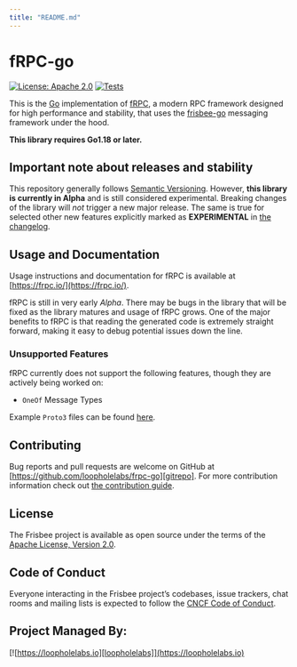 ```yaml
---
title: "README.md"
---
```


# fRPC-go

[![License: Apache 2.0](https://img.shields.io/badge/License-Apache%202.0-brightgreen.svg)](https://www.apache.org/licenses/LICENSE-2.0)
[![Tests](https://github.com/loopholelabs/frpc-go/actions/workflows/tests.yaml/badge.svg)](https://github.com/loopholelabs/frpc-go/actions/workflows/tests.yaml)

This is the [Go](http://golang.org) implementation of [fRPC](https://frpc.io), a modern RPC framework
designed for high performance and stability, that uses the [frisbee-go](https://github.com/loopholelabs/frisbee-go) messaging framework under the hood.

**This library requires Go1.18 or later.**

## Important note about releases and stability

This repository generally follows [Semantic Versioning](https://semver.org/). However, **this library is currently in
Alpha** and is still considered experimental. Breaking changes of the library will _not_ trigger a new major release. The
same is true for selected other new features explicitly marked as
**EXPERIMENTAL** in [the changelog](/CHANGELOG.md).

## Usage and Documentation

Usage instructions and documentation for fRPC is available at [https://frpc.io/](https://frpc.io/).

fRPC is still in very early _Alpha_. There may be bugs in the library that will be fixed
as the library matures and usage of fRPC grows. One of the major benefits to fRPC is that reading the generated code
is extremely straight forward, making it easy to debug potential issues down the line.

### Unsupported Features

fRPC currently does not support the following features, though they are actively being worked on:

- `OneOf` Message Types

Example `Proto3` files can be found [here](/examples).

## Contributing

Bug reports and pull requests are welcome on GitHub at [https://github.com/loopholelabs/frpc-go][gitrepo]. For more
contribution information check
out [the contribution guide](https://github.com/loopholelabs/frpc-go/blob/main/CONTRIBUTING.md).

## License

The Frisbee project is available as open source under the terms of
the [Apache License, Version 2.0](http://www.apache.org/licenses/LICENSE-2.0).

## Code of Conduct

Everyone interacting in the Frisbee project’s codebases, issue trackers, chat rooms and mailing lists is expected to follow the [CNCF Code of Conduct](https://github.com/cncf/foundation/blob/main/code-of-conduct.md).

## Project Managed By:

[![https://loopholelabs.io][loopholelabs]](https://loopholelabs.io)

[gitrepo]: https://github.com/loopholelabs/frpc-go
[loopholelabs]: https://cdn.loopholelabs.io/loopholelabs/LoopholeLabsLogo.svg
[loophomepage]: https://loopholelabs.io
